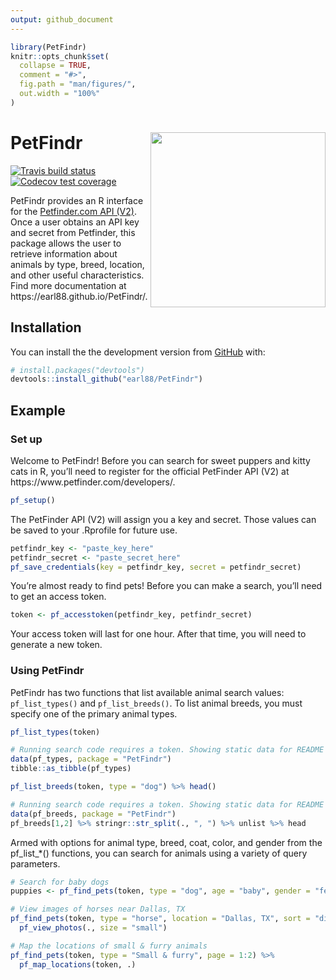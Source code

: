 ```yaml
---
output: github_document
---
```


<!-- README.md is generated from README.Rmd. Please edit that file -->

```r
library(PetFindr)
knitr::opts_chunk$set(
  collapse = TRUE,
  comment = "#>",
  fig.path = "man/figures/",
  out.width = "100%"
)
```
# PetFindr <img src='man/figures/logo.png' align="right" height="280" />

<!-- badges: start -->
[![Travis build status](https://travis-ci.org/earl88/PetFindr.svg?branch=master)](https://travis-ci.org/earl88/PetFindr)
[![Codecov test coverage](https://codecov.io/gh/earl88/PetFindr/branch/master/graph/badge.svg)](https://codecov.io/gh/earl88/PetFindr?branch=master)
<!-- badges: end -->

PetFindr provides an R interface for the [Petfinder.com API (V2)](https://www.petfinder.com/developers/). Once a user obtains an API key and secret from Petfinder, this package allows the user to retrieve information about animals by type, breed, location, and other useful characteristics. Find more documentation at https://earl88.github.io/PetFindr/.

## Installation

You can install the  the development version from [GitHub](https://github.com/) with:

``` r
# install.packages("devtools")
devtools::install_github("earl88/PetFindr")
```

## Example

### Set up

Welcome to PetFindr! Before you can search for sweet puppers and kitty cats in R, you'll need to register for the official PetFinder API (V2) at https://www.petfinder.com/developers/.

```r
pf_setup()
```

The PetFinder API (V2) will assign you a key and secret. Those values can be saved to your .Rprofile for future use.

```r
petfindr_key <- "paste_key_here"
petfindr_secret <- "paste_secret_here"
pf_save_credentials(key = petfindr_key, secret = petfindr_secret)
```

You're almost ready to find pets! Before you can make a search, you'll need to get an access token.

```r
token <- pf_accesstoken(petfindr_key, petfindr_secret)
```

Your access token will last for one hour. After that time, you will need to generate a new token.

### Using PetFindr

PetFindr has two functions that list available animal search values: `pf_list_types()` and `pf_list_breeds()`. To list animal breeds, you must specify one of the primary animal types.

```r
pf_list_types(token)
```

```r
# Running search code requires a token. Showing static data for README
data(pf_types, package = "PetFindr")
tibble::as_tibble(pf_types)
```
```r
pf_list_breeds(token, type = "dog") %>% head()
```

```r
# Running search code requires a token. Showing static data for README
data(pf_breeds, package = "PetFindr")
pf_breeds[1,2] %>% stringr::str_split(., ", ") %>% unlist %>% head
```


Armed with options for animal type, breed, coat, color, and gender from the pf_list_*() functions, you can search for animals using a variety of query parameters.

```r
# Search for baby dogs
puppies <- pf_find_pets(token, type = "dog", age = "baby", gender = "female")

# View images of horses near Dallas, TX
pf_find_pets(token, type = "horse", location = "Dallas, TX", sort = "distance") %>%
  pf_view_photos(., size = "small")

# Map the locations of small & furry animals
pf_find_pets(token, type = "Small & furry", page = 1:2) %>%
  pf_map_locations(token, .)
```

